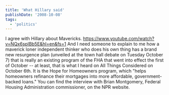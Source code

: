 ```yaml
---
title: 'What Hillary said'
publishDate: '2008-10-08'
tags:
  - 'politics'
---
```


I agree with Hillary about Mavericks.
https://www.youtube.com/watch?v=NQx6spIBb5E&hl=en&fs=1
And I need someone to explain to me how a maverick loner independent thinker who does his own thing has a brand new resurgence plan (unveiled at the town hall debate on Tuesday October 7) that is really an existing program of the FHA that went into effect the first of October -- at least, that is what I heard on All Things Considered on October 6th. It is the Hope for Homeowners program, which "helps homeowners refinance their mortgages into more affordable, government-backed loans." You can find the interview with Brian Montgomery, Federal Housing Administration commissioner, on the NPR website.
